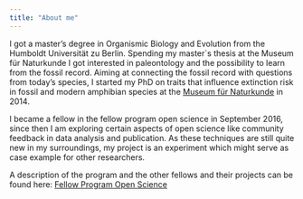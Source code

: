 ```yaml
---
title: "About me"
---
```



I got a master's degree in Organismic Biology and Evolution from the Humboldt Universität zu Berlin. Spending my master`s thesis at the Museum für Naturkunde I got interested in paleontology and the possibility to learn from the fossil record. Aiming at connecting the fossil record with questions from today's species, I started my PhD on traits that influence extinction risk in fossil and modern amphibian species at the [Museum für Naturkunde](https://www.naturkundemuseum.berlin/en/einblicke/mitarbeiter/melanie.tietje) in 2014.


I became a fellow in the fellow program open science in September 2016, since then I am exploring certain aspects of open science like community feedback in data analysis and publication. As these techniques are still quite new in my surroundings, my project is an experiment which might serve as case example for other researchers.

A description of the program and the other fellows and their projects can be found here:
[Fellow Program Open Science](https://wikimedia.de/wiki/BildungWissenschaftKultur/Fellowprogramm/Fellows)
